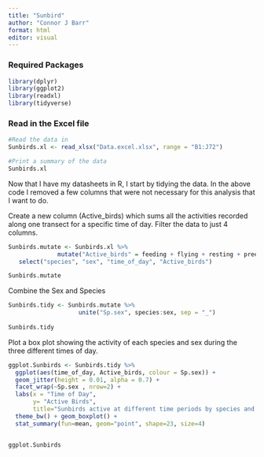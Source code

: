 ```yaml
---
title: "Sunbird"
author: "Connor J Barr"
format: html
editor: visual
---
```


### Required Packages

```r
library(dplyr)
library(ggplot2)
library(readxl)
library(tidyverse)
```

### Read in the Excel file

```r

#Read the data in
Sunbirds.xl <- read_xlsx("Data.excel.xlsx", range = "B1:J72")

#Print a summary of the data
Sunbirds.xl
```

Now that I have my datasheets in R, I start by tidying the data. In the above code I removed a few columns that were not necessary for this analysis that I want to do.

Create a new column (Active_birds) which sums all the activities recorded along one transect for a specific time of day. Filter the data to just 4 columns.

```r

Sunbirds.mutate <- Sunbirds.xl %>% 
              mutate("Active_birds" = feeding + flying + resting + preening + calling + chasing) %>%
   select("species", "sex", "time_of_day", "Active_birds")

Sunbirds.mutate
```

Combine the Sex and Species

```r

Sunbirds.tidy <- Sunbirds.mutate %>%
                    unite("Sp.sex", species:sex, sep = "_")
  
Sunbirds.tidy
```

Plot a box plot showing the activity of each species and sex during the three different times of day.

```r

ggplot.Sunbirds <- Sunbirds.tidy %>% 
  ggplot(aes(time_of_day, Active_birds, colour = Sp.sex)) +
  geom_jitter(height = 0.01, alpha = 0.7) +
  facet_wrap(~Sp.sex , nrow=2) + 
  labs(x = "Time of Day",
       y= "Active Birds",
       title="Sunbirds active at different time periods by species and sex") +
  theme_bw() + geom_boxplot() +
  stat_summary(fun=mean, geom="point", shape=23, size=4)


ggplot.Sunbirds
```
